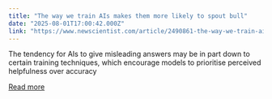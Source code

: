 ```yaml
---
title: "The way we train AIs makes them more likely to spout bull"
date: "2025-08-01T17:00:42.000Z"
link: "https://www.newscientist.com/article/2490861-the-way-we-train-ais-makes-them-more-likely-to-spout-bull/?utm_campaign=RSS%7CNSNS&utm_source=NSNS&utm_medium=RSS&utm_content=technology"
---
```


The tendency for AIs to give misleading answers may be in part down to certain training techniques, which encourage models to prioritise perceived helpfulness over accuracy

[Read more](https://www.newscientist.com/article/2490861-the-way-we-train-ais-makes-them-more-likely-to-spout-bull/?utm_campaign=RSS%7CNSNS&utm_source=NSNS&utm_medium=RSS&utm_content=technology)

